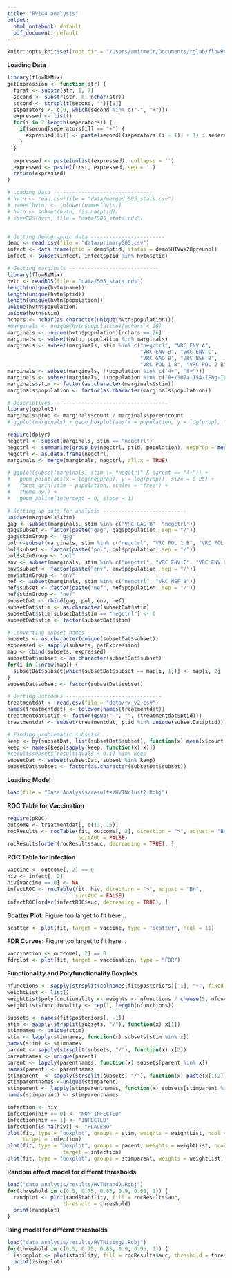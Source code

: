 ```yaml
---
title: "RV144 analysis"
output:
  html_notebook: default
  pdf_document: default
---
```


```r
knitr::opts_knit$set(root.dir = "/Users/amitmeir/Documents/rglab/flowReMix")
```

**Loading Data**

```r
library(flowReMix)
getExpression <- function(str) {
  first <- substr(str, 1, 7)
  second <- substr(str, 8, nchar(str))
  second <- strsplit(second, "")[[1]]
  seperators <- c(0, which(second %in% c("-", "+")))
  expressed <- list()
  for(i in 2:length(seperators)) {
    if(second[seperators[i]] == "+") {
      expressed[[i]] <- paste(second[(seperators[(i - 1)] + 1) : seperators[i]], collapse = '')
    }
  }

  expressed <- paste(unlist(expressed), collapse = '')
  expressed <- paste(first, expressed, sep = '')
  return(expressed)
}

# Loading Data --------------------------------
# hvtn <- read.csv(file = "data/merged_505_stats.csv")
# names(hvtn) <- tolower(names(hvtn))
# hvtn <- subset(hvtn, !is.na(ptid))
# saveRDS(hvtn, file = "data/505_stats.rds")


# Getting Demographic data ------------------------
demo <- read.csv(file = "data/primary505.csv")
infect <- data.frame(ptid = demo$ptid, status = demo$HIVwk28preunbl)
infect <- subset(infect, infect$ptid %in% hvtn$ptid)

# Getting marginals -----------------------------
library(flowReMix)
hvtn <- readRDS(file = "data/505_stats.rds")
length(unique(hvtn$name))
length(unique(hvtn$ptid))
length(unique(hvtn$population))
unique(hvtn$population)
unique(hvtn$stim)
nchars <- nchar(as.character(unique(hvtn$population)))
#marginals <- unique(hvtn$population)[nchars < 26]
marginals <- unique(hvtn$population)[nchars == 26]
marginals <- subset(hvtn, population %in% marginals)
marginals <- subset(marginals, stim %in% c("negctrl", "VRC ENV A",
                                           "VRC ENV B", "VRC ENV C",
                                           "VRC GAG B", "VRC NEF B",
                                           "VRC POL 1 B", "VRC POL 2 B"))
marginals <- subset(marginals, !(population %in% c("4+", "8+")))
marginals <- subset(marginals, !(population %in% c("8+/107a-154-IFNg-IL2-TNFa-", "4+/107a-154-IFNg-IL2-TNFa-")))
marginals$stim <- factor(as.character(marginals$stim))
marginals$population <- factor(as.character(marginals$population))

# Descriptives -------------------------------------
library(ggplot2)
marginals$prop <- marginals$count / marginals$parentcount
# ggplot(marginals) + geom_boxplot(aes(x = population, y = log(prop), col = stim))

require(dplyr)
negctrl <- subset(marginals, stim == "negctrl")
negctrl <- summarize(group_by(negctrl, ptid, population), negprop = mean(prop))
negctrl <- as.data.frame(negctrl)
marginals <- merge(marginals, negctrl, all.x = TRUE)

# ggplot(subset(marginals, stim != "negctrl" & parent == "4+")) +
#   geom_point(aes(x = log(negprop), y = log(prop)), size = 0.25) +
#   facet_grid(stim ~ population, scales = "free") +
#   theme_bw() +
#   geom_abline(intercept = 0, slope = 1)

# Setting up data for analysis ---------------------------
unique(marginals$stim)
gag <- subset(marginals, stim %in% c("VRC GAG B", "negctrl"))
gag$subset <- factor(paste("gag", gag$population, sep = "/"))
gag$stimGroup <- "gag"
pol <-subset(marginals, stim %in% c("negctrl", "VRC POL 1 B", "VRC POL 2 B"))
pol$subset <- factor(paste("pol", pol$population, sep = "/"))
pol$stimGroup <- "pol"
env <- subset(marginals, stim %in% c("negctrl", "VRC ENV C", "VRC ENV B", "VRC ENV A"))
env$subset <- factor(paste("env", env$population, sep = "/"))
env$stimGroup <- "env"
nef <- subset(marginals, stim %in% c("negctrl", "VRC NEF B"))
nef$subset <- factor(paste("nef", nef$population, sep = "/"))
nef$stimGroup <- "nef"
subsetDat <- rbind(gag, pol, env, nef)
subsetDat$stim <- as.character(subsetDat$stim)
subsetDat$stim[subsetDat$stim == "negctrl"] <- 0
subsetDat$stim <- factor(subsetDat$stim)

# Converting subset names ------------------
subsets <- as.character(unique(subsetDat$subset))
expressed <- sapply(subsets, getExpression)
map <- cbind(subsets, expressed)
subsetDat$subset <- as.character(subsetDat$subset)
for(i in 1:nrow(map)) {
  subsetDat$subset[which(subsetDat$subset == map[i, 1])] <- map[i, 2]
}
subsetDat$subset <- factor(subsetDat$subset)

# Getting outcomes -------------------------------
treatmentdat <- read.csv(file = "data/rx_v2.csv")
names(treatmentdat) <- tolower(names(treatmentdat))
treatmentdat$ptid <- factor(gsub("-", "", (treatmentdat$ptid)))
treatmentdat <- subset(treatmentdat, ptid %in% unique(subsetDat$ptid))

# Finding problematic subsets?
keep <- by(subsetDat, list(subsetDat$subset), function(x) mean(x$count > 1) > 0.02)
keep <- names(keep[sapply(keep, function(x) x)])
#result$subsets[result$qvals < 0.1] %in% keep
subsetDat <- subset(subsetDat, subset %in% keep)
subsetDat$subset <- factor(as.character(subsetDat$subset))
```

**Loading Model**
```r
load(file = "Data Analysis/results/HVTNclust2.Robj")
```

**ROC Table for Vaccination**
```r
require(pROC)
outcome <- treatmentdat[, c(13, 15)]
rocResults <- rocTable(fit, outcome[, 2], direction = ">", adjust = "BH",
                       sortAUC = FALSE)
rocResults[order(rocResults$auc, decreasing = TRUE), ]
```

**ROC Table for Infection**
```r
vaccine <- outcome[, 2] == 0
hiv <- infect[, 2]
hiv[vaccine == 0] <- NA
infectROC <- rocTable(fit, hiv, direction = ">", adjust = "BH",
                      sortAUC = FALSE)
infectROC[order(infectROC$auc, decreasing = TRUE), ]
```

**Scatter Plot**: Figure too larget to fit here...
```r
scatter <- plot(fit, target = vaccine, type = "scatter", ncol = 11)
```

**FDR Curves**: Figure too larget to fit here...
```r
vaccination <- outcome[, 2] == 0
fdrplot <- plot(fit, target = vaccination, type = "FDR")
```


**Functionality and Polyfunctionality Boxplots**
```r
nfunctions <- sapply(strsplit(colnames(fit$posteriors)[-1], "+", fixed = TRUE), function(x) length(x) - 1)
weightList <- list()
weightList$polyfunctionality <- weights <- nfunctions / choose(5, nfunctions)
weightList$functionality <- rep(1, length(nfunctions))

subsets <- names(fit$posteriors[, -1])
stim <- sapply(strsplit(subsets, "/"), function(x) x[1])
stimnames <- unique(stim)
stim <- lapply(stimnames, function(x) subsets[stim %in% x])
names(stim) <- stimnames
parent <- sapply(strsplit(subsets, "/"), function(x) x[2])
parentnames <- unique(parent)
parent <- lapply(parentnames, function(x) subsets[parent %in% x])
names(parent) <- parentnames
stimparent  <- sapply(strsplit(subsets, "/"), function(x) paste(x[1:2], collapse = "/"))
stimparentnames <-unique(stimparent)
stimparent <- lapply(stimparentnames, function(x) subsets[stimparent %in% x])
names(stimparent) <- stimparentnames

infection <- hiv
infection[hiv == 0] <- "NON-INFECTED"
infection[hiv == 1] <- "INFECTED"
infection[is.na(hiv)] <- "PLACEBO"
plot(fit, type = "boxplot", groups = stim, weights = weightList, ncol = 2,
     target = infection)
plot(fit, type = "boxplot", groups = parent, weights = weightList, ncol = 2,
                  target = infection)
plot(fit, type = "boxplot", groups = stimparent, weights = weightList, ncol = 3, target = infection)
```

**Random effect model for differnt thresholds**
```r
load("data analysis/results/HVTNrand2.Robj")
for(threshold in c(0.5, 0.75, 0.85, 0.9, 0.95, 1)) {
  randplot <- plot(randStability, fill = rocResults$auc,
                  threshold = threshold)
  print(randplot)
}
```

**Ising model for differnt thresholds**
```r
load("data analysis/results/HVTNising2.Robj")
for(threshold in c(0.5, 0.75, 0.85, 0.9, 0.95, 1)) {
  isingplot <- plot(stability, fill = rocResults$auc, threshold = threshold)
  print(isingplot)
}
```

